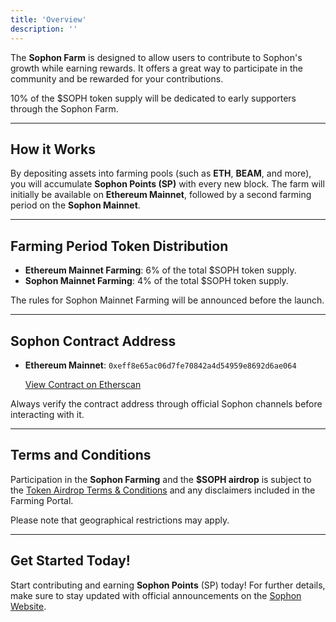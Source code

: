 ```yaml
---
title: 'Overview'
description: ''
---
```


The **Sophon Farm** is designed to allow users to contribute to Sophon's growth while earning rewards. It offers a great way to participate in the community and be rewarded for your contributions.

<Info>10% of the $SOPH token supply will be dedicated to early supporters through the Sophon Farm.</Info>

---

## How it Works

By depositing assets into farming pools (such as **ETH**, **BEAM**, and more), you will accumulate **Sophon Points (SP)** with every new block. The farm will initially be available on **Ethereum Mainnet**, followed by a second farming period on the **Sophon Mainnet**.

---

## Farming Period Token Distribution

- **Ethereum Mainnet Farming**: 6% of the total $SOPH token supply.
- **Sophon Mainnet Farming**: 4% of the total $SOPH token supply.

<Note>The rules for Sophon Mainnet Farming will be announced before the launch.</Note>

---

## Sophon Contract Address

- **Ethereum Mainnet**: `0xeff8e65ac06d7fe70842a4d54959e8692d6ae064`

  [View Contract on Etherscan](https://etherscan.io/address/0xeff8e65ac06d7fe70842a4d54959e8692d6ae064)

<Note>Always verify the contract address through official Sophon channels before interacting with it.</Note>

---

## Terms and Conditions

Participation in the **Sophon Farming** and the **$SOPH airdrop** is subject to the [Token Airdrop Terms & Conditions](#) and any disclaimers included in the Farming Portal.

<Warning>Please note that geographical restrictions may apply.</Warning>

---

## Get Started Today!

Start contributing and earning **Sophon Points** (SP) today! For further details, make sure to stay updated with official announcements on the [Sophon Website](#).
